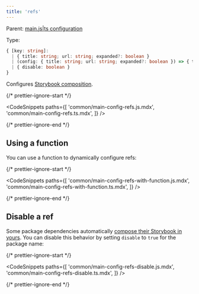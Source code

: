 ```yaml
---
title: 'refs'
---
```


Parent: [main.js|ts configuration](./main-config.md)

Type:

```ts
{ [key: string]:
  | { title: string; url: string; expanded?: boolean }
  | (config: { title: string; url: string; expanded?: boolean }) => { title: string; url: string; expanded?: boolean }
  | { disable: boolean }
}
```

Configures [Storybook composition](../sharing/storybook-composition.md).

{/* prettier-ignore-start */}

<CodeSnippets
  paths={[
    'common/main-config-refs.js.mdx',
    'common/main-config-refs.ts.mdx',
  ]}
/>

{/* prettier-ignore-end */}

## Using a function

You can use a function to dynamically configure refs:

{/* prettier-ignore-start */}

<CodeSnippets
  paths={[
    'common/main-config-refs-with-function.js.mdx',
    'common/main-config-refs-with-function.ts.mdx',
  ]}
/>

{/* prettier-ignore-end */}

## Disable a ref

Some package dependencies automatically [compose their Storybook in yours](../sharing/package-composition.md). You can disable this behavior by setting `disable` to `true` for the package name:

{/* prettier-ignore-start */}

<CodeSnippets
  paths={[
    'common/main-config-refs-disable.js.mdx',
    'common/main-config-refs-disable.ts.mdx',
  ]}
/>

{/* prettier-ignore-end */}
